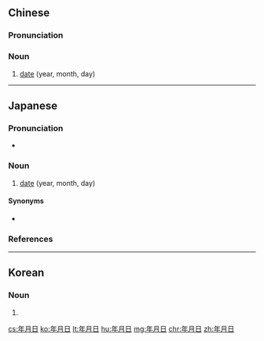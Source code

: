 ==Chinese==
{{zh-forms}}

===Pronunciation===
{{zh-pron
|m=niányuèrì
|cat=n
}}

===Noun===
{{zh-noun}}

# [[date]] (year, month, day)

----

==Japanese==
{{ja-kanjitab|ねん|がつ|ひ|k2=がっ|k3=ぴ|yomi=j}}

===Pronunciation===
* {{ja-pron|ねんがっぴ|y=j|acc=3|acc_ref=NHK}}

===Noun===
{{ja-noun|ねんがっぴ}}

# [[date]] (year, month, day)

====Synonyms====
* {{ja-l|日付}}

===References===
<references/>

----

==Korean==
{{ko-hanjatab}}

===Noun===
{{ko-noun|hj|hangeul=연월일}}

# {{hanja form of|연월일|[[date]] (year, month, day)}}

[[cs:年月日]]
[[ko:年月日]]
[[lt:年月日]]
[[hu:年月日]]
[[mg:年月日]]
[[chr:年月日]]
[[zh:年月日]]